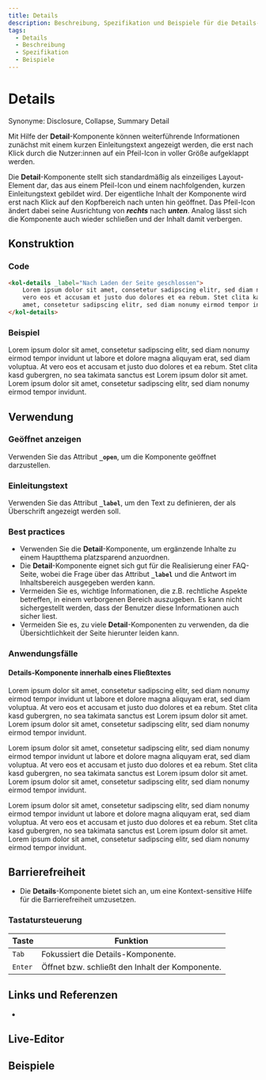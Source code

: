 ```yaml
---
title: Details
description: Beschreibung, Spezifikation und Beispiele für die Details-Komponente.
tags:
  - Details
  - Beschreibung
  - Spezifikation
  - Beispiele
---
```



# Details

Synonyme: Disclosure, Collapse, Summary Detail

Mit Hilfe der **Detail**-Komponente können weiterführende Informationen zunächst mit einem kurzen Einleitungstext angezeigt werden, die erst nach Klick
durch die Nutzer:innen auf ein Pfeil-Icon in voller Größe aufgeklappt werden.

Die **Detail**-Komponente stellt sich standardmäßig als einzeiliges Layout-Element dar, das aus einem Pfeil-Icon und einem nachfolgenden,
kurzen Einleitungstext gebildet wird. Der eigentliche Inhalt der Komponente wird erst nach Klick auf den Kopfbereich nach unten hin geöffnet. Das Pfeil-Icon ändert dabei
seine Ausrichtung von **_rechts_** nach **_unten_**.
Analog lässt sich die Komponente auch wieder schließen und der Inhalt damit verbergen.

## Konstruktion

### Code

```html
<kol-details _label="Nach Laden der Seite geschlossen">
	Lorem ipsum dolor sit amet, consetetur sadipscing elitr, sed diam nonumy eirmod tempor invidunt ut labore et dolore magna aliquyam erat, sed diam voluptua. At
	vero eos et accusam et justo duo dolores et ea rebum. Stet clita kasd gubergren, no sea takimata sanctus est Lorem ipsum dolor sit amet. Lorem ipsum dolor sit
	amet, consetetur sadipscing elitr, sed diam nonumy eirmod tempor invidunt.
</kol-details>
```

### Beispiel

<kol-details _label="Nach Laden der Seite geschlossen">
	Lorem ipsum dolor sit amet, consetetur sadipscing elitr, sed diam nonumy eirmod tempor invidunt ut labore et
	dolore magna aliquyam erat, sed diam voluptua. At vero eos et accusam et justo duo dolores et ea rebum. Stet clita
	kasd gubergren, no sea takimata sanctus est Lorem ipsum dolor sit amet. Lorem ipsum dolor sit amet, consetetur
	sadipscing elitr, sed diam nonumy eirmod tempor invidunt.
</kol-details>

## Verwendung

### Geöffnet anzeigen

Verwenden Sie das Attribut **`_open`**, um die Komponente geöffnet darzustellen.

### Einleitungstext

Verwenden Sie das Attribut **`_label`**, um den Text zu definieren, der als Überschrift angezeigt werden soll.

### Best practices

- Verwenden Sie die **Detail**-Komponente, um ergänzende Inhalte zu einem Hauptthema platzsparend anzuordnen.
- Die **Detail**-Komponente eignet sich gut für die Realisierung einer FAQ-Seite, wobei die Frage über das Attribut **`_label`** und die Antwort im Inhaltsbereich ausgegeben werden kann.
- Vermeiden Sie es, wichtige Informationen, die z.B. rechtliche Aspekte betreffen, in einem verborgenen Bereich auszugeben. Es kann nicht sichergestellt werden, dass der Benutzer diese Informationen auch sicher liest.
- Vermeiden Sie es, zu viele **Detail**-Komponenten zu verwenden, da die Übersichtlichkeit der Seite hierunter leiden kann.

### Anwendungsfälle

#### Details-Komponente innerhalb eines Fließtextes

<div>
	<p>
		Lorem ipsum dolor sit amet, consetetur sadipscing elitr, sed diam nonumy eirmod tempor invidunt ut labore et
		dolore magna aliquyam erat, sed diam voluptua. At vero eos et accusam et justo duo dolores et ea rebum. Stet clita
		kasd gubergren, no sea takimata sanctus est Lorem ipsum dolor sit amet. Lorem ipsum dolor sit amet, consetetur
		sadipscing elitr, sed diam nonumy eirmod tempor invidunt.
	</p>
	<kol-details _label="Erst nach Klick offen">
		Lorem ipsum dolor sit amet, consetetur sadipscing elitr, sed diam nonumy eirmod tempor invidunt ut labore et
		dolore magna aliquyam erat, sed diam voluptua. At vero eos et accusam et justo duo dolores et ea rebum. Stet clita
		kasd gubergren, no sea takimata sanctus est Lorem ipsum dolor sit amet. Lorem ipsum dolor sit amet, consetetur
		sadipscing elitr, sed diam nonumy eirmod tempor invidunt.
	</kol-details>
	<p>
		Lorem ipsum dolor sit amet, consetetur sadipscing elitr, sed diam nonumy eirmod tempor invidunt ut labore et
		dolore magna aliquyam erat, sed diam voluptua. At vero eos et accusam et justo duo dolores et ea rebum. Stet clita
		kasd gubergren, no sea takimata sanctus est Lorem ipsum dolor sit amet. Lorem ipsum dolor sit amet, consetetur
		sadipscing elitr, sed diam nonumy eirmod tempor invidunt.
	</p>
</div>

## Barrierefreiheit

- Die **Details**-Komponente bietet sich an, um eine Kontext-sensitive Hilfe für die Barrierefreiheit umzusetzen.

### Tastatursteuerung

| Taste   | Funktion                                        |
| ------- | ----------------------------------------------- |
| `Tab`   | Fokussiert die Details-Komponente.              |
| `Enter` | Öffnet bzw. schließt den Inhalt der Komponente. |

## Links und Referenzen

- <kol-link _href="https://www.w3.org/TR/UNDERSTANDING-WCAG20/minimize-error-context-help.html" _target="_blank"></kol-link>

<Readme />

<ExampleLink component="details" />

## Live-Editor

<LiveEditorCompact component="details" />

## Beispiele

<Configurator component="details" sample="basic" />
